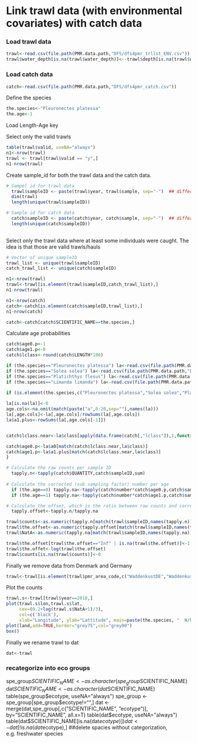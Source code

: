 # Link trawl data (with environmental covariates) with catch data


### Load trawl data

```r

trawl<-read.csv(file.path(PMR.data.path,"DFS/dfs4pmr_trllst_ENV.csv"))   
trawl$water_depth[is.na(trawl$water_depth)]<--trawl$depth[is.na(trawl$water_depth)]


```

### Load catch data

```r

catch<-read.csv(file.path(PMR.data.path,"DFS/dfs4pmr_catch.csv"))   

```

Define the species

```r
the.species<-"Pleuronectes platessa"
the.age<-1
```

Load Length-Age key


Select only the valid trawls

```r
table(trawl$valid, useNA="always")
n1<-nrow(trawl)
trawl <- trawl[trawl$valid == "y",]
n1-nrow(trawl)
```

Create sample_id for both the trawl data and the catch data.


```r
# Sampel id for trawl data
  trawl$sampleID <- paste(trawl$year, trawl$sample, sep="-")  ## different years share the same "sample" code
  dim(trawl)
  length(unique(trawl$sampleID))

# Sample id for catch data
  catch$sampleID <- paste(catch$year, catch$sample, sep="-")  ## different years share the same "sample" code
  length(unique(catch$sampleID))
  
```


Select only the trawl data where at least some individuals were caught. The idea is that those are valid trawls/hauls

```r
# Vector of unique sampleID  
trawl_list <- unique(trawl$sampleID)
catch_trawl_list <- unique(catch$sampleID)

n1<-nrow(trawl)
trawl<-trawl[is.element(trawl$sampleID,catch_trawl_list),]
n1-nrow(trawl)

n1<-nrow(catch)
catch<-catch[is.element(catch$sampleID,trawl_list),]
n1-nrow(catch)
```

```r
catch<-catch[catch$SCIENTIFIC_NAME==the.species,]
```

Calculate age probabilities

```r

catch$age0.p<-1
catch$age1.p<-0
catch$lclass<-round(catch$LENGTH*100)

if (the.species=="Pleuronectes platessa") la<-read.csv(file.path(PMR.data.path,"DFS/dfs4pmr_overall_alk_ple.csv"))
if (the.species=="Solea solea") la<-read.csv(file.path(PMR.data.path,"DFS/dfs4pmr_overall_alk_sol.csv"))
if (the.species=="Platichthys flesus") la<-read.csv(file.path(PMR.data.path,"DFS/dfs4pmr_overall_alk_fle.csv"))
if (the.species=="Limanda limanda") la<-read.csv(file.path(PMR.data.path,"DFS/dfs4pmr_overall_alk_dab.csv"))

if (is.element(the.species,c("Pleuronectes platessa","Solea solea","Platichthys flesus","Limanda limanda"))){
               
la[is.na(la)]<-0
age.cols<-na.omit(match(paste("a",0:20,sep=""),names(la)))
la[,age.cols]<-la[,age.cols]/rowSums(la[,age.cols])
la$a1.plus<-rowSums(la[,age.cols[-1]])


catch$lclass.near<-la$class[apply(data.frame(catch[,"lclass"]),1,function(x){which.min(abs(x-la$class))[1]})]

catch$age0.p<-la$a0[match(catch$lclass.near,la$class)]
catch$age1.p<-la$a1.plus[match(catch$lclass.near,la$class)]
}


```

```r

# Calculate the raw counts per sample ID
  tapply.n<-tapply(catch$QUANTITY,catch$sampleID,sum)
  
# Calculate the corrected (sub sampling factor) number per age
  if (the.age==0) tapply.na<-tapply(catch$number*catch$age0.p,catch$sampleID,sum) # 
  if (the.age==1) tapply.na<-tapply(catch$number*catch$age1.p,catch$sampleID,sum) # 

# Calculate the offset, which is the ratio between raw counts and corrected counts
  tapply.offset<-tapply.n/tapply.na

trawl$counts<-as.numeric(tapply.n[match(trawl$sampleID,names(tapply.n))])
trawl$the.offset<-as.numeric(tapply.offset[match(trawl$sampleID,names(tapply.offset))])
trawl$NatA<-as.numeric(tapply.na[match(trawl$sampleID,names(tapply.na))])

trawl$the.offset[trawl$the.offset=="Inf" | is.na(trawl$the.offset)]<-1
trawl$the.offet<-log(trawl$the.offset)
trawl$counts[is.na(trawl$counts)]<-0


```

Finally we remove data from Denmark and Germany

```r
trawl<-trawl[is.element(trawl$pmr_area_code,c("WaddenkustDE","WaddenkustDK"))==FALSE,]
```

Plot the counts

```r
trawl.s<-trawl[trawl$year==2018,]
plot(trawl.s$lon,trawl.s$lat, 
     cex=(0.2+log(trawl.s$NatA+1)/3), 
     col=c('black'),
     xlab="Longitude", ylab="Lattitude", main=paste(the.species, "  N/haul Age ",the.age,sep=""))
plot(land,add=TRUE,border="grey75",col="grey90")
box()
```

Finally we rename trawl to dat

```r
dat<-trawl
```

### recategorize into eco groups
spe_group$SCIENTIFIC_NAME <- as.character(spe_group$SCIENTIFIC_NAME)
dat$SCIENTIFIC_NAME       <- as.character(dat$SCIENTIFIC_NAME)
table(spe_group$ecotype, useNA="always")
spe_group <- spe_group[spe_group$ecotype!="",]
dat       <- merge(dat,spe_group[,c("SCIENTIFIC_NAME", "ecotype")], by="SCIENTIFIC_NAME", all.x=T)
table(dat$ecotype, useNA="always")
table(dat$SCIENTIFIC_NAME[is.na(dat$ecotype)])
dat      <- dat[!is.na(dat$ecotype),]    ##delete spacies without categorization, e.g. freshwater species






